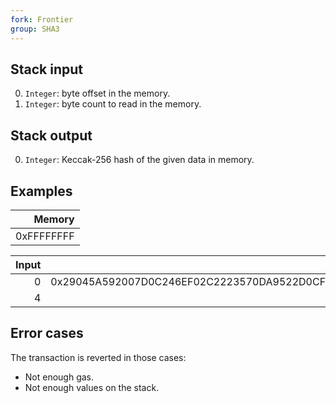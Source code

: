 ```yaml
---
fork: Frontier
group: SHA3
---
```


## Stack input

0. `Integer`: byte offset in the memory.
1. `Integer`: byte count to read in the memory.

## Stack output

0. `Integer`: Keccak-256 hash of the given data in memory.

## Examples

| Memory |
|-------:|
| 0xFFFFFFFF|

| Input | Output |
|------:|-------:|
| 0 | 0x29045A592007D0C246EF02C2223570DA9522D0CF0F73282C79A1BC8F0BB2C238 |
| 4 | |

## Error cases

The transaction is reverted in those cases:
- Not enough gas.
- Not enough values on the stack.

